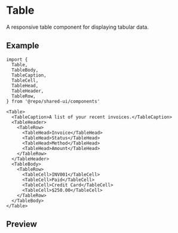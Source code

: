 
<Meta of={Stories} />

# Table

A responsive table component for displaying tabular data.

## Example

```tsx
import {
  Table,
  TableBody,
  TableCaption,
  TableCell,
  TableHead,
  TableHeader,
  TableRow,
} from '@repo/shared-ui/components'

<Table>
  <TableCaption>A list of your recent invoices.</TableCaption>
  <TableHeader>
    <TableRow>
      <TableHead>Invoice</TableHead>
      <TableHead>Status</TableHead>
      <TableHead>Method</TableHead>
      <TableHead>Amount</TableHead>
    </TableRow>
  </TableHeader>
  <TableBody>
    <TableRow>
      <TableCell>INV001</TableCell>
      <TableCell>Paid</TableCell>
      <TableCell>Credit Card</TableCell>
      <TableCell>$250.00</TableCell>
    </TableRow>
  </TableBody>
</Table>
```

## Preview

<Primary />
